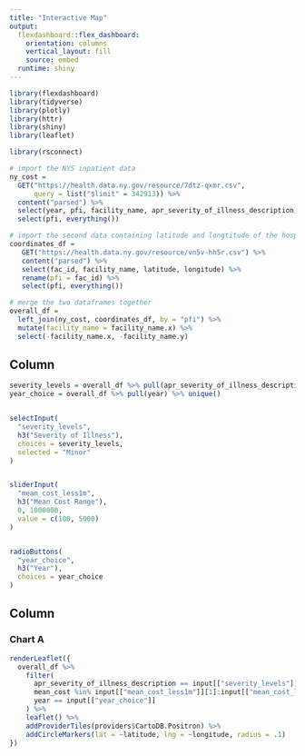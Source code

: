 ```yaml
---
title: "Interactive Map"
output: 
  flexdashboard::flex_dashboard:
    orientation: columns
    vertical_layout: fill
    source: embed
  runtime: shiny
---
```


```r
library(flexdashboard)
library(tidyverse)
library(plotly)
library(httr)
library(shiny)
library(leaflet)

library(rsconnect)
```


```r
# import the NYS inpatient data 
ny_cost = 
  GET("https://health.data.ny.gov/resource/7dtz-qxmr.csv",
      query = list("$limit" = 342913)) %>% 
  content("parsed") %>% 
  select(year, pfi, facility_name, apr_severity_of_illness_description, mean_cost) %>% 
  select(pfi, everything())
```



```r
# import the second data containing latitude and longtitude of the hospitals 
coordinates_df = 
   GET("https://health.data.ny.gov/resource/vn5v-hh5r.csv") %>% 
   content("parsed") %>% 
   select(fac_id, facility_name, latitude, longitude) %>% 
   rename(pfi = fac_id) %>% 
   select(pfi, everything())
```


```r
# merge the two dataframes together 
overall_df =
  left_join(ny_cost, coordinates_df, by = "pfi") %>% 
  mutate(facility_name = facility_name.x) %>%
  select(-facility_name.x, -facility_name.y)
```

Column {.sidebar}
-----------------------------------------------------------------------
```r
severity_levels = overall_df %>% pull(apr_severity_of_illness_description) %>% unique()
year_choice = overall_df %>% pull(year) %>% unique()


selectInput(
  "severity_levels",
  h3("Severity of Illness"),
  choices = severity_levels,
  selected = "Minor"
)


sliderInput(
  "mean_cost_less1m",
  h3("Mean Cost Range"),
  0, 1000000,
  value = c(100, 5000)
)


radioButtons(
  "year_choice",
  h3("Year"),
  choices = year_choice
)


```

Column {data-width=650}
-----------------------------------------------------------------------

### Chart A

```r
renderLeaflet({
  overall_df %>% 
    filter(
      apr_severity_of_illness_description == input[["severity_levels"]],
      mean_cost %in% input[["mean_cost_less1m"]][1]:input[["mean_cost_less1m"]][2],
      year == input[["year_choice"]]
    ) %>% 
    leaflet() %>% 
    addProviderTiles(providers$CartoDB.Positron) %>% 
    addCircleMarkers(lat = ~latitude, lng = ~longitude, radius = .1)
})
```


